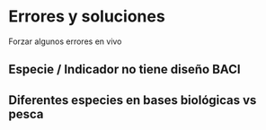 # Errores y soluciones

Forzar algunos errores en vivo

## Especie / Indicador no tiene diseño BACI

## Diferentes especies en bases biológicas vs pesca